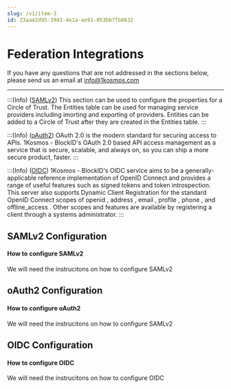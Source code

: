 ```yaml
---
slug: /v1/item-3
id: Z3aa42d95-3943-4e1a-ae91-853b67fb6632
---
```

# Federation Integrations
If you have any questions that are not addressed in the sections below, please send us an email at [info@1kosmos.com](info@1kosmos.com)

* * *
:::(Info) ([SAMLv2](#SAMLv2))
This section can be used to configure the properties for a Circle of Trust.  The Entities table can be used for managing service providers including imorting and exporting of providers.  Entities can be added to a Circle of Trust after they are created in the Entities table. 
:::

:::(Info) ([oAuth2](#oAuth2))
OAuth 2.0 is the modern standard for securing access to APIs. 1Kosmos - BlockID's OAuth 2.0 based API access management as a service that is secure, scalable, and always on, so you can ship a more secure product, faster.
:::

:::(Info) ([OIDC](#OIDC))
1Kosmos - BlockID's OIDC service aims to be a generally-applicable reference implementation of OpenID Connect and provides a range of useful features such as signed tokens and token introspection. This server also supports Dynamic Client Registration for the standard OpenID Connect scopes of openid , address , email , profile , phone , and offline_access . Other scopes and features are available by registering a client through a systems administrator.
:::

## <a name = "SAMLv2"></a>SAMLv2 Configuration 
#### How to configure SAMLv2
We will need the instrucitons on how to configure SAMLv2

## <a name = "oAuth2"></a>oAuth2 Configuration 
#### How to configure oAuth2
We will need the instrucitons on how to configure SAMLv2

## <a name = "OIDC"></a>OIDC Configuration 
#### How to configure OIDC
We will need the instrucitons on how to configure OIDC

